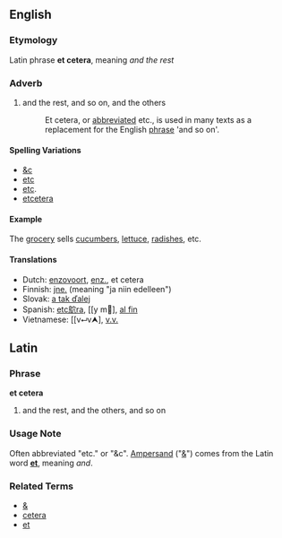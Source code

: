 ==English==
===Etymology===
Latin phrase '''et cetera''', meaning ''and the rest''

===Adverb===
#and the rest, and so on, and the others
#:Et cetera, or [[abbreviation|abbreviated]] etc., is used in many texts as a replacement for the English [[phrase]] 'and so on'. 

====Spelling Variations====
*[[&c]]
*[[etc]]
*[[etc]].
*[[etcetera]]

====Example====
The [[grocery]] sells [[cucumber]]s, [[lettuce]], [[radish]]es, etc.

====Translations====
*Dutch: [[enzovoort]], [[enz.]], et cetera
*Finnish: [[jne.]] (meaning "ja niin edelleen")
*Slovak: [[a tak ďalej]]
*Spanish: [[etc鴥ra]], [[y m᳝], [[al fin]]
*Vietnamese: [[v⮠v⮝], [[v.v.]]

==Latin==
===Phrase===
'''et cetera'''

# and the rest, and the others, and so on

===Usage Note===
Often abbreviated "etc." or "&c". [[Ampersand]] ("[[&]]") comes from the Latin word '''[[et]]''', meaning ''and''.

===Related Terms===
*[[&]]
*[[cetera]]
*[[et]]
